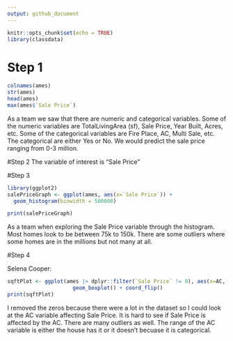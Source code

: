```yaml
---
output: github_document
---
```


<!-- README.md is generated from README.Rmd. Please edit the README.Rmd file -->


```r
knitr::opts_chunk$set(echo = TRUE)
library(classdata)
```
# Step 1
```r
colnames(ames)
str(ames)
head(ames)
max(ames$`Sale Price`)
```
As a team we saw that there are numeric and categorical variables. Some of the numeric variables are TotalLivingArea (sf), Sale Price, Year Built, Acres, etc. Some of the categorical variables are Fire Place, AC, Multi Sale, etc. The categorical are either Yes or No. We would predict the sale price ranging from 0-3 million. 

#Step 2 
The variable of interest is "Sale Price"

#Step 3
```r
library(ggplot2)
salePriceGraph <- ggplot(ames, aes(x=`Sale Price`)) + 
  geom_histogram(binwidth = 500000)

print(salePriceGraph)
```
As a team when exploring the Sale Price variable through the histogram. Most homes look to be between 75k to 150k. There are some outliers where some homes are in the millions but not many at all. 

#Step 4 

Selena Cooper: 
```r
sqftPlot <- ggplot(ames |> dplyr::filter(`Sale Price` != 0), aes(x=AC, y = `Sale Price`, fill = AC))+
                     geom_boxplot() + coord_flip()
print(sqftPlot)
```
I removed the zeros because there were a lot in the dataset so I could look at the AC variable affecting Sale Price. It is hard to see if Sale Price is affected by the AC. There are many outliers as well. The range of the AC variable is either the house has it or it doesn't becuase it is categorical. 
